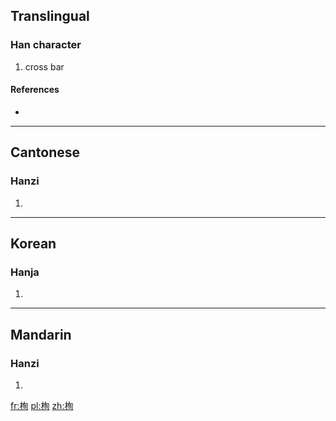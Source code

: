 ==Translingual==

===Han character===
{{Han char|rn=75|rad=木|as=06|sn=10|four=4792<sub>0</sub>|canj=木心日 (DPA)}}

# cross bar

====References====
* {{Han ref|kx=0521.130|dkj=14688|dj=0910.070|hdz=21203.020|uh=6812|ud=26642|bh=D1EC|bd=53740}}

----

==Cantonese==

===Hanzi===
{{yue-hanzi|jyut=|y=seun1}}

# {{defn|Cantonese|sort=木06}}

----

==Korean==

===Hanja===
{{ko-hanja|hangeul=순|eumhun=|rv=sun|mr=sun|y=swun}}

# {{defn|Korean|sort=木06}}

----

==Mandarin==

===Hanzi===
{{cmn-hanzi|pin=[[xún]] ([[xun2]])|wg=hsün<sup>2</sup>}}

# {{defn|Mandarin|sort=木06}}

[[fr:栒]]
[[pl:栒]]
[[zh:栒]]